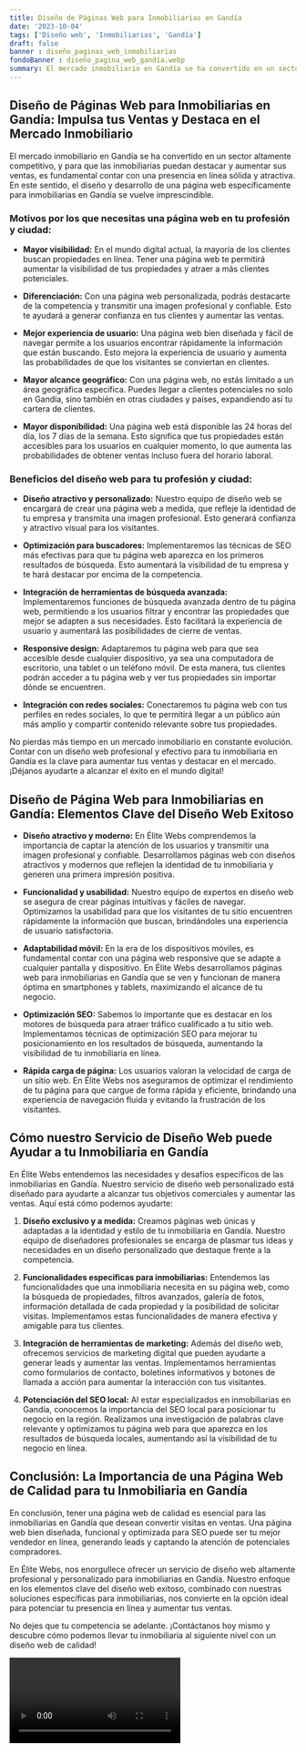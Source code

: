 ```yaml
---
title: Diseño de Páginas Web para Inmobiliarias en Gandía
date: '2023-10-04'
tags: ['Diseño web', 'Inmobiliarias', 'Gandía']
draft: false
banner : diseño_paginas_web_inmobiliarias
fondoBanner : diseño_pagina_web_gandía.webp
summary: El mercado inmobiliario en Gandía se ha convertido en un sector altamente competitivo, y para que las inmobiliarias puedan destacar y aumentar sus ventas, es fundamental contar con una presencia en línea sólida y atractiva. En este sentido, el diseño y desarrollo de una página web específicamente para inmobiliarias en Gandía se vuelve imprescindible.
---
```


## Diseño de Páginas Web para Inmobiliarias en Gandía: Impulsa tus Ventas y Destaca en el Mercado Inmobiliario

El mercado inmobiliario en Gandía se ha convertido en un sector altamente competitivo, y para que las inmobiliarias puedan destacar y aumentar sus ventas, es fundamental contar con una presencia en línea sólida y atractiva. En este sentido, el diseño y desarrollo de una página web específicamente para inmobiliarias en Gandía se vuelve imprescindible.

### Motivos por los que necesitas una página web en tu profesión y ciudad:

- **Mayor visibilidad:** En el mundo digital actual, la mayoría de los clientes buscan propiedades en línea. Tener una página web te permitirá aumentar la visibilidad de tus propiedades y atraer a más clientes potenciales.

- **Diferenciación:** Con una página web personalizada, podrás destacarte de la competencia y transmitir una imagen profesional y confiable. Esto te ayudará a generar confianza en tus clientes y aumentar las ventas.

- **Mejor experiencia de usuario:** Una página web bien diseñada y fácil de navegar permite a los usuarios encontrar rápidamente la información que están buscando. Esto mejora la experiencia de usuario y aumenta las probabilidades de que los visitantes se conviertan en clientes.

- **Mayor alcance geográfico:** Con una página web, no estás limitado a un área geográfica específica. Puedes llegar a clientes potenciales no solo en Gandía, sino también en otras ciudades y países, expandiendo así tu cartera de clientes.

- **Mayor disponibilidad:** Una página web está disponible las 24 horas del día, los 7 días de la semana. Esto significa que tus propiedades están accesibles para los usuarios en cualquier momento, lo que aumenta las probabilidades de obtener ventas incluso fuera del horario laboral.

### Beneficios del diseño web para tu profesión y ciudad:

- **Diseño atractivo y personalizado:** Nuestro equipo de diseño web se encargará de crear una página web a medida, que refleje la identidad de tu empresa y transmita una imagen profesional. Esto generará confianza y atractivo visual para los visitantes.

- **Optimización para buscadores:** Implementaremos las técnicas de SEO más efectivas para que tu página web aparezca en los primeros resultados de búsqueda. Esto aumentará la visibilidad de tu empresa y te hará destacar por encima de la competencia.

- **Integración de herramientas de búsqueda avanzada:** Implementaremos funciones de búsqueda avanzada dentro de tu página web, permitiendo a los usuarios filtrar y encontrar las propiedades que mejor se adapten a sus necesidades. Esto facilitará la experiencia de usuario y aumentará las posibilidades de cierre de ventas.

- **Responsive design:** Adaptaremos tu página web para que sea accesible desde cualquier dispositivo, ya sea una computadora de escritorio, una tablet o un teléfono móvil. De esta manera, tus clientes podrán acceder a tu página web y ver tus propiedades sin importar dónde se encuentren.

- **Integración con redes sociales:** Conectaremos tu página web con tus perfiles en redes sociales, lo que te permitirá llegar a un público aún más amplio y compartir contenido relevante sobre tus propiedades.

No pierdas más tiempo en un mercado inmobiliario en constante evolución. Contar con un diseño web profesional y efectivo para tu inmobiliaria en Gandía es la clave para aumentar tus ventas y destacar en el mercado. ¡Déjanos ayudarte a alcanzar el éxito en el mundo digital!

<GifSeo />

<Cta />

## **Diseño de Página Web para Inmobiliarias en Gandía: Elementos Clave del Diseño Web Exitoso**

- **Diseño atractivo y moderno:** En Élite Webs comprendemos la importancia de captar la atención de los usuarios y transmitir una imagen profesional y confiable. Desarrollamos páginas web con diseños atractivos y modernos que reflejen la identidad de tu inmobiliaria y generen una primera impresión positiva.

- **Funcionalidad y usabilidad:** Nuestro equipo de expertos en diseño web se asegura de crear páginas intuitivas y fáciles de navegar. Optimizamos la usabilidad para que los visitantes de tu sitio encuentren rápidamente la información que buscan, brindándoles una experiencia de usuario satisfactoria.

- **Adaptabilidad móvil:** En la era de los dispositivos móviles, es fundamental contar con una página web responsive que se adapte a cualquier pantalla y dispositivo. En Élite Webs desarrollamos páginas web para inmobiliarias en Gandía que se ven y funcionan de manera óptima en smartphones y tablets, maximizando el alcance de tu negocio.

- **Optimización SEO:** Sabemos lo importante que es destacar en los motores de búsqueda para atraer tráfico cualificado a tu sitio web. Implementamos técnicas de optimización SEO para mejorar tu posicionamiento en los resultados de búsqueda, aumentando la visibilidad de tu inmobiliaria en línea.

- **Rápida carga de página:** Los usuarios valoran la velocidad de carga de un sitio web. En Élite Webs nos aseguramos de optimizar el rendimiento de tu página para que cargue de forma rápida y eficiente, brindando una experiencia de navegación fluida y evitando la frustración de los visitantes.

## **Cómo nuestro Servicio de Diseño Web puede Ayudar a tu Inmobiliaria en Gandía**

En Élite Webs entendemos las necesidades y desafíos específicos de las inmobiliarias en Gandía. Nuestro servicio de diseño web personalizado está diseñado para ayudarte a alcanzar tus objetivos comerciales y aumentar las ventas. Aquí está cómo podemos ayudarte:

1. **Diseño exclusivo y a medida:** Creamos páginas web únicas y adaptadas a la identidad y estilo de tu inmobiliaria en Gandía. Nuestro equipo de diseñadores profesionales se encarga de plasmar tus ideas y necesidades en un diseño personalizado que destaque frente a la competencia.

2. **Funcionalidades específicas para inmobiliarias:** Entendemos las funcionalidades que una inmobiliaria necesita en su página web, como la búsqueda de propiedades, filtros avanzados, galería de fotos, información detallada de cada propiedad y la posibilidad de solicitar visitas. Implementamos estas funcionalidades de manera efectiva y amigable para tus clientes.

3. **Integración de herramientas de marketing:** Además del diseño web, ofrecemos servicios de marketing digital que pueden ayudarte a generar leads y aumentar las ventas. Implementamos herramientas como formularios de contacto, boletines informativos y botones de llamada a acción para aumentar la interacción con tus visitantes.

4. **Potenciación del SEO local:** Al estar especializados en inmobiliarias en Gandía, conocemos la importancia del SEO local para posicionar tu negocio en la región. Realizamos una investigación de palabras clave relevante y optimizamos tu página web para que aparezca en los resultados de búsqueda locales, aumentando así la visibilidad de tu negocio en línea.

## **Conclusión: La Importancia de una Página Web de Calidad para tu Inmobiliaria en Gandía**

En conclusión, tener una página web de calidad es esencial para las inmobiliarias en Gandía que desean convertir visitas en ventas. Una página web bien diseñada, funcional y optimizada para SEO puede ser tu mejor vendedor en línea, generando leads y captando la atención de potenciales compradores.

En Élite Webs, nos enorgullece ofrecer un servicio de diseño web altamente profesional y personalizado para inmobiliarias en Gandía. Nuestro enfoque en los elementos clave del diseño web exitoso, combinado con nuestras soluciones específicas para inmobiliarias, nos convierte en la opción ideal para potenciar tu presencia en línea y aumentar tus ventas.

No dejes que tu competencia se adelante. ¡Contáctanos hoy mismo y descubre cómo podemos llevar tu inmobiliaria al siguiente nivel con un diseño web de calidad!

<Video />

<CtaBot job='Inmobiliarias' city='Gandía'/>

<Gmaps query='Gandía+españa+maps' />